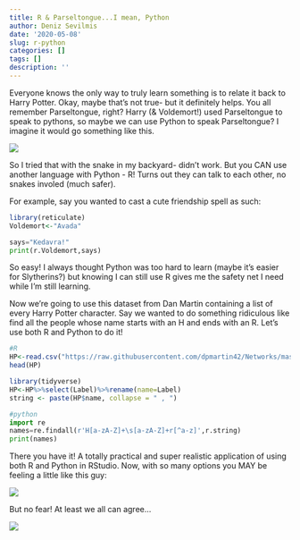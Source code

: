 ```yaml
---
title: R & Parseltongue...I mean, Python
author: Deniz Sevilmis
date: '2020-05-08'
slug: r-python
categories: []
tags: []
description: ''
---
```

Everyone knows the only way to truly learn something is to relate it back to Harry Potter. Okay, maybe that's not true- but it definitely helps. You all remember Parseltongue, right? Harry (& Voldemort!) used Parseltongue to speak to pythons, so maybe we can use Python to speak Parseltongue? I imagine it would go something like this.

![](/blog/2020-05-08-r-python_files/harrypy.jpg)

So I tried that with the snake in my backyard- didn't work. But you CAN use another language with Python - R! Turns out they can talk to each other, no snakes involed (much safer).

For example, say you wanted to cast a cute friendship spell as such:
```R
library(reticulate)
Voldemort<-"Avada"
```

```python
says="Kedavra!"
print(r.Voldemort,says)
```

So easy! I always thought Python was too hard to learn (maybe it's easier for Slytherins?) but knowing I can still use R gives me the safety net I need while I'm still learning.

Now we're going to use this dataset from Dan Martin containing a list of every Harry Potter character. Say we wanted to do something ridiculous like find all the people whose name starts with an H and ends with an R. Let's use both R and Python to do it!

```R
#R
HP<-read.csv("https://raw.githubusercontent.com/dpmartin42/Networks/master/Harry%20Potter/data/HP_links.csv")
head(HP)

library(tidyverse)
HP<-HP%>%select(Label)%>%rename(name=Label)
string <- paste(HP$name, collapse = " , ")
```

```python
#python
import re
names=re.findall(r'H[a-zA-Z]+\s[a-zA-Z]+r[^a-z]',r.string)
print(names)
```

There you have it! A totally practical and super realistic application of using both R and Python in RStudio. Now, with so many options you MAY be feeling a little like this guy:

![](/blog/2020-05-08-r-python_files/rpy2.png)

But no fear! At least we all can agree...

![](/blog/2020-05-08-r-python_files/rpy.jpg)